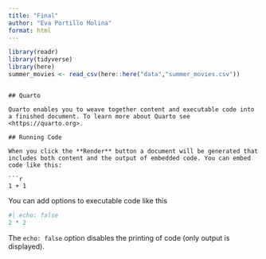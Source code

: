 ```yaml
---
title: "Final"
author: "Eva Portillo Molina"
format: html
---
```

```r

library(readr)
library(tidyverse)
library(here)
summer_movies <- read_csv(here::here("data","summer_movies.csv"))

```

```

## Quarto

Quarto enables you to weave together content and executable code into a finished document. To learn more about Quarto see <https://quarto.org>.

## Running Code

When you click the **Render** button a document will be generated that includes both content and the output of embedded code. You can embed code like this:

```r
1 + 1
```

You can add options to executable code like this 

```r
#| echo: false
2 * 2
```

The `echo: false` option disables the printing of code (only output is displayed).

